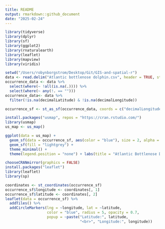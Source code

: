 ```yaml
---
title: README
output: rmarkdown::github_document
date: "2025-02-24"
---
```


```r
library(tidyverse)
library(dplyr)
library(sf)
library(ggplot2)      
library(rnaturalearth) 
library(leaflet)
library(mapview)
library(viridis)
```

```r
setwd("/Users/robynborgstrom/Desktop/Git/GIS-and-spatial-r")
data <- read.delim("Atlantic bottlenose dolphin.csv", header = TRUE, stringsAsFactors = FALSE)
occurrence_data <- data %>%
  select(where(~ !all(is.na(.)))) %>%
  select(where(~ any(!. == ""))) 
occurrence_data<- data %>%
  filter(!is.na(decimalLatitude) & !is.na(decimalLongitude))

```

```r

occurrence_sf <- st_as_sf(occurrence_data, coords = c("decimalLongitude", "decimalLatitude"), crs = 4326)


```

```r
install.packages("usmap", repos = "https://cran.rstudio.com/")
library(usmap)
us_map <- us_map()

ggplot(data = us_map) +
  geom_sf(data = occurrence_sf, aes(color = "blue"), size = 2, alpha = 0.6) +
  geom_sf(fill = "lightgrey") +  
  theme_minimal() +
  theme(legend.position = "none") + labs(title = "Atlantic Bottlenose Dolphin Occurrences (1992-2003)")

```

```r
chooseCRANmirror(graphics = FALSE)
install.packages("leaflet")
library(leaflet)
library(sp)

coordinates <- st_coordinates(occurrence_sf)
occurrence_sf$longitude <- coordinates[, 1]
occurrence_sf$latitude <- coordinates[, 2]
leaflet(data = occurrence_sf) %>%
  addTiles() %>%  
  addCircleMarkers(lng = ~longitude, lat = ~latitude, 
                   color = "blue", radius = 5, opacity = 0.7,
                   popup = ~paste("Latitude:", latitude, 
                                  "<br>", "Longitude:", longitude))

```

